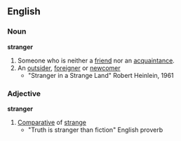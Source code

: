 ==English==
===Noun===
'''stranger'''
#Someone who is neither a [[friend]] nor an [[acquaintance]].
#An [[outsider]], [[foreigner]] or [[newcomer]]
#* "Stranger in a Strange Land" Robert Heinlein, 1961
===Adjective===
'''stranger'''
# [[Comparative]] of [[strange]]
#* "Truth is stranger than fiction" English proverb